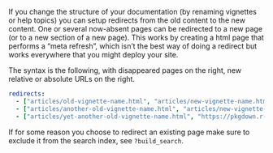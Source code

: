 If you change the structure of your documentation (by renaming vignettes or help topics) you can setup redirects from the old content to the new content.
One or several now-absent pages can be redirected to a new page (or to a new section of a new page).
This works by creating a html page that performs a "meta refresh", which isn't the best way of doing a redirect but works everywhere that you might deploy your site.

The syntax is the following, with disappeared pages on the right, new relative or absolute URLs on the right.

```yaml
redirects:
  - ["articles/old-vignette-name.html", "articles/new-vignette-name.html"]
  - ["articles/another-old-vignette-name.html", "articles/new-vignette-name.html"]
  - ["articles/yet-another-old-vignette-name.html", "https://pkgdown.r-lib.org/dev"]
```

If for some reason you choose to redirect an existing page make sure to exclude it from the search index, see `?build_search`.
